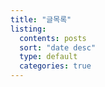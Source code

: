 ```yaml
---
title: "글목록"
listing:
  contents: posts
  sort: "date desc"
  type: default
  categories: true
---     
```

